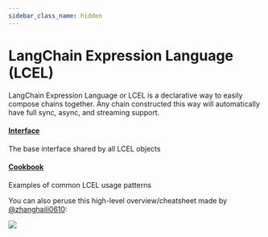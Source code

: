 ```yaml
---
sidebar_class_name: hidden
---
```


# LangChain Expression Language (LCEL)

LangChain Expression Language or LCEL is a declarative way to easily compose chains together.
Any chain constructed this way will automatically have full sync, async, and streaming support.

#### [Interface](/docs/expression_language/interface)
The base interface shared by all LCEL objects

#### [Cookbook](/docs/expression_language/cookbook)
Examples of common LCEL usage patterns

You can also peruse this high-level overview/cheatsheet made by [@zhanghaili0610](https://twitter.com/zhanghaili0610):

![](/img/langchain-js-runnable-cheatsheet.png)
